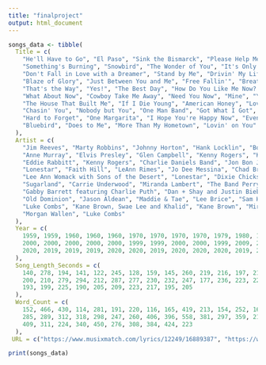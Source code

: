 ```yaml
---
title: "finalproject"
output: html_document
---
```


```r
songs_data <- tibble(
  Title = c(
    "He'll Have to Go", "El Paso", "Sink the Bismarck", "Please Help Me, I'm Falling", "Let's Think About Living",
    "Something's Burning", "Snowbird", "The Wonder of You", "It's Only Make Believe", "Coward of the County",
    "Don't Fall in Love with a Dreamer", "Stand by Me", "Drivin' My Life Away", "You Decorated My Life", "In America",
    "Blaze of Glory", "Just Between You and Me", "Free Fallin'", "Breathe", "Amazed", "The Way You Love Me", "I Need You",
    "That's the Way", "Yes!", "The Best Day", "How Do You Like Me Now?!", "My Best Friend", "I Hope You Dance",
    "What About Now", "Cowboy Take Me Away", "Need You Now", "Mine", "You Belong with Me", "Stuck Like Glue", "Undo It",
    "The House That Built Me", "If I Die Young", "American Honey", "Lover, Lover", "The Bones", "I Hope", "10,000 Hours",
    "Chasin' You", "Nobody but You", "One Man Band", "Got What I Got", "Die from a Broken Heart", "One of Them Girls",
    "Hard to Forget", "One Margarita", "I Hope You're Happy Now", "Even Though I'm Leaving", "Be Like That", "Homesick",
    "Bluebird", "Does to Me", "More Than My Hometown", "Lovin' on You"
  ),
  Artist = c(
    "Jim Reeves", "Marty Robbins", "Johnny Horton", "Hank Locklin", "Bob Luman", "Kenny Rogers & The First Edition",
    "Anne Murray", "Elvis Presley", "Glen Campbell", "Kenny Rogers", "Kenny Rogers & Kim Carnes", "Mickey Gilley",
    "Eddie Rabbitt", "Kenny Rogers", "Charlie Daniels Band", "Jon Bon Jovi", "Lou Gramm", "Tom Petty", "Faith Hill",
    "Lonestar", "Faith Hill", "LeAnn Rimes", "Jo Dee Messina", "Chad Brock", "George Strait", "Toby Keith", "Tim McGraw",
    "Lee Ann Womack with Sons of the Desert", "Lonestar", "Dixie Chicks", "Lady Antebellum", "Taylor Swift", "Taylor Swift",
    "Sugarland", "Carrie Underwood", "Miranda Lambert", "The Band Perry", "Lady Antebellum", "Jerrod Niemann", "Maren Morris",
    "Gabby Barrett featuring Charlie Puth", "Dan + Shay and Justin Bieber", "Morgan Wallen", "Blake Shelton and Gwen Stefani",
    "Old Dominion", "Jason Aldean", "Maddie & Tae", "Lee Brice", "Sam Hunt", "Luke Bryan", "Carly Pearce and Lee Brice",
    "Luke Combs", "Kane Brown, Swae Lee and Khalid", "Kane Brown", "Miranda Lambert", "Luke Combs featuring Eric Church",
    "Morgan Wallen", "Luke Combs"
  ),
  Year = c(
    1959, 1959, 1960, 1960, 1960, 1970, 1970, 1970, 1970, 1979, 1980, 1980, 1980, 1979, 1980, 1990, 1989, 1989, 1999, 1999,
    2000, 2000, 2000, 2000, 2000, 1999, 1999, 2000, 2000, 1999, 2009, 2010, 2008, 2010, 2010, 2010, 2010, 2010, 2010, 2019,
    2020, 2019, 2019, 2019, 2020, 2020, 2019, 2020, 2020, 2020, 2019, 2019, 2020, 2019, 2019, 2020, 2020, 2020
  ),
  Song_Length_Seconds = c(
    140, 278, 194, 141, 122, 245, 128, 159, 145, 260, 219, 216, 197, 218, 201, 335, 296, 254, 249, 240, 187, 228, 200, 203,
    200, 210, 279, 294, 212, 287, 277, 230, 232, 247, 177, 236, 223, 224, 198, 197, 210, 167, 205, 195, 188, 198, 223, 178,
    193, 199, 225, 190, 205, 209, 223, 217, 195, 205
  ),
  Word_Count = c(
    152, 466, 430, 114, 281, 191, 220, 116, 165, 419, 213, 154, 252, 161, 295, 368, 271, 176, 254, 256, 306, 198, 467, 262,
    285, 289, 312, 318, 298, 247, 260, 406, 396, 558, 381, 297, 359, 216, 361, 326, 470, 304, 323, 213, 315, 261, 294, 365,
    409, 311, 224, 340, 450, 276, 308, 384, 424, 223
  ),
 URL = c("https://www.musixmatch.com/lyrics/12249/16889387", "https://www.musixmatch.com/lyrics/Marty-Robbins/El-Paso-Live", "https://www.musixmatch.com/lyrics/Johnny-Horton/Sink-the-Bismark", "https://www.musixmatch.com/lyrics/Hank-Locklin/Please-Help-Me-I-m-Falling", "https://www.musixmatch.com/lyrics/Bob-Luman/Let-s-Think-About-Living", "https://www.musixmatch.com/lyrics/Kenny-Rogers/Something-s-Burning", "https://www.musixmatch.com/lyrics/Anne-Murray/Snowbird", "https://www.musixmatch.com/lyrics/Elvis-Presley/The-Wonder-of-You-August-13-Dinner-Show", "https://www.musixmatch.com/lyrics/Glen-Campbell/It-s-Only-Make-Believe-Live", "https://www.musixmatch.com/lyrics/Kenny-Rogers/Coward-of-the-Country", "https://www.musixmatch.com/lyrics/Kenny-Rogers/Don-t-Fall-in-Love-With-a-Dreamer", "https://www.musixmatch.com/lyrics/Mickey-Gilley/Stand-by-Me", "https://www.musixmatch.com/lyrics/Eddie-Rabbitt/Drivin-My-Life-Away", "https://www.musixmatch.com/lyrics/Kenny-Rogers/You-Decorated-My-Life", "https://www.musixmatch.com/es/letras/The-Charlie-Daniels-Band/In-America-Live", "https://www.musixmatch.com/lyrics/Bon-Jovi/Blaze-of-Glory", "https://www.musixmatch.com/lyrics/Lou-Gramm/Just-Between-You-and-Me", "https://www.musixmatch.com/lyrics/Tom-Petty-and-the-Heartbreakers/Free-Fallin", "https://www.musixmatch.com/lyrics/Faith-Hill/Breathe", "https://www.musixmatch.com/lyrics/Lonestar/Amazed", "https://www.musixmatch.com/lyrics/Faith-Hill/The-Way-You-Love-Me", "https://www.musixmatch.com/lyrics/LeAnn-Rimes/I-Need-You", "https://www.azlyrics.com/lyrics/jodeemessina/thatstheway.html", "https://www.musixmatch.com/lyrics/Chad-Brock/Yes", "https://www.musixmatch.com/lyrics/George-Strait/The-Best-Day", "https://www.musixmatch.com/lyrics/Toby-Keith/How-Do-You-Like-Me-Now", "https://www.musixmatch.com/lyrics/Tim-McGraw/My-Best-Friend", "https://www.musixmatch.com/lyrics/Lee-Ann-Womack/I-Hope-You-Dance", "https://www.musixmatch.com/lyrics/Lonestar/What-About-Now", "https://www.musixmatch.com/lyrics/Dixie-Chicks/Cowboy-Take-Me-Away", "https://www.musixmatch.com/lyrics/Lady-Antebellum/Need-You-Now-Pop-Mix", "https://www.musixmatch.com/lyrics/Taylor-Swift/Mine-2", "https://www.musixmatch.com/lyrics/Taylor-Swift/You-Belong-With-Me", "https://www.musixmatch.com/lyrics/Sugarland/Stuck-Like-Glue", "https://www.musixmatch.com/lyrics/Carrie-Underwood/Undo-it", "https://www.musixmatch.com/lyrics/Miranda-Lambert/The-House-That-Built-Me", "https://www.musixmatch.com/lyrics/The-Band-Perry/If-I-Die-Young", "https://www.musixmatch.com/lyrics/Lady-Antebellum/American-Honey", "https://www.azlyrics.com/lyrics/jerrodniemann/loverlover.html", "https://www.musixmatch.com/lyrics/Maren-Morris/The-Bones", "https://www.musixmatch.com/lyrics/Gabby-Barrett/I-Hope", "https://www.musixmatch.com/lyrics/Dan-Shay-Justin-Bieber/10-000-Hours-with-Justin-Bieber", "https://www.musixmatch.com/lyrics/Morgan-Wallen/Chasin-You-2", "https://www.musixmatch.com/lyrics/Blake-Shelton-Gwen-Stefani/Nobody-But-You-Duet-with-Gwen-Stefani", "https://www.musixmatch.com/lyrics/Old-Dominion/One-Man-Band", "https://www.musixmatch.com/lyrics/Jason-Aldean/Got-What-I-Got-2", "https://www.musixmatch.com/lyrics/27858432/die-from-a-broken-heart", "https://www.musixmatch.com/lyrics/Lee-Brice/One-Of-Them-Girls", "https://www.musixmatch.com/lyrics/Sam-Hunt-1/hard-to-forget", "https://www.musixmatch.com/lyrics/Luke-Bryan/One-Margarita", "https://www.musixmatch.com/lyrics/Carly-Pearce-Lee-Brice/I-Hope-You-re-Happy-Now", "https://www.musixmatch.com/lyrics/Luke-Combs/Even-Though-I-m-Leaving", "https://www.musixmatch.com/lyrics/Kane-Brown-Swae-Lee-Khalid/Be-Like-That-Swae-Lee-Khalid", "https://www.musixmatch.com/lyrics/Kane-Brown/Homesick", "https://www.musixmatch.com/lyrics/Miranda-Lambert/Bluebird", "https://www.azlyrics.com/lyrics/lukecombs/doestome.html", "https://www.musixmatch.com/lyrics/Morgan-Wallen/More-Than-My-Hometown", "https://www.musixmatch.com/lyrics/Luke-Combs/Lovin-On-You"))

print(songs_data)
```


